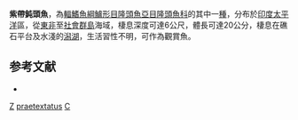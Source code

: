 {{Speciesbox
| taxon = Cymolutes praetextatus
| binomial_authority = [[Quoy|Quoy]] & [[Gaimard|Gaimard]], 1834
| status = LC
| status_system = IUCN3.1
| synonyms = *''Julis praetextata''<br /><small>Quoy & Gaimard, 1834 </small>
*''Cymolutes praetextatis'' <br /><small>Quoy & Gaimard, 1834 </small>
}}

'''紫帶鈍頭魚'''，為[[輻鰭魚綱|輻鰭魚綱]][[鱸形目|鱸形目]][[隆頭魚亞目|隆頭魚亞目]][[隆頭魚科|隆頭魚科]]的其中一[[種|種]]，分布於[[印度|印度]][[太平洋|太平洋]]區，從[[東非|東非]]至[[社會群島|社會群島]]海域，棲息深度可達6公尺，體長可達20公分，棲息在礁石平台及水淺的[[潟湖|潟湖]]，生活習性不明，可作為觀賞魚。

==参考文献==
*{{FishBase_species|genus=Cymolutes|species=praetextatus|year=2013|month=7}}

{{鱸形目小作品}}

{{Taxonbar}}
[[Category:觀賞魚|Z]]
[[Category:鈍頭魚屬|praetextatus]]
[[Category:1834年描述的鱼类|C]]